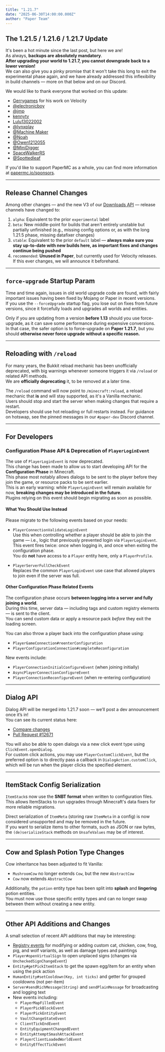 ```yaml
---
title: "1.21.7"
date: "2025-06-30T14:00:00.000Z"
author: "Paper Team"
---
```


## The 1.21.5 / 1.21.6 / 1.21.7 Update

It's been a hot minute since the last post, but here we are!  
As always, **backups are absolutely mandatory**.  
**After upgrading your world to 1.21.7, you cannot downgrade back to a lower version!**  
We can also give you a pinky promise that it won't take this long to exit the experimental phase again, and we have already addressed this inflexibility in build channels — more on that below and on our Discord.

We would like to thank everyone that worked on this update:

- [Gerrygames](https://github.com/Gerrygames) for his work on Velocity
- [@electronicboy](https://github.com/sponsors/electronicboy)
- [@jmp](https://github.com/sponsors/jpenilla)
- [kennytv](https://github.com/kennytv)
- [Lulu13022002](https://github.com/Lulu13022002)
- [@lynxplay](https://github.com/lynxplay)
- [@Machine Maker](https://github.com/sponsors/Machine-Maker)
- [@Noah](https://github.com/sponsors/NoahvdAa)
- [@Owen1212055](https://github.com/sponsors/Owen1212055)
- [@MiniDigger](https://github.com/sponsors/MiniDigger)
- [SpaceWalkerRS](https://github.com/SpaceWalkerRS)
- [@Spottedleaf](https://www.patreon.com/Spottedleaf)

If you'd like to support PaperMC as a whole, you can find more information at [papermc.io/sponsors](https://papermc.io/sponsors).

---

## Release Channel Changes

Among other changes — and the new V3 of our [Downloads API](https://docs.papermc.io/misc/downloads-api/) — release channels have changed to:

1. `alpha`: Equivalent to the prior `experimental` label
2. `beta`: New middle-point for builds that aren't entirely unstable but partially unfinished (e.g., missing config options or, as with the long 1.21.5 phase, missing datafixer changes)
3. `stable`: Equivalent to the prior `default` label — **always make sure you stay up-to-date with new builds here, as important fixes and changes continue being pushed**
4. `recommended`: **Unused in Paper**, but currently used for Velocity releases. If this ever changes, we will announce it beforehand.

---

## `force-upgrade` Startup Param

Time and time again, issues in old world upgrade code are found, with fairly important issues having been fixed by Mojang or Paper in recent versions.  
If you use the `--forceUpgrade` startup flag, you lose out on fixes from future versions, since it forcefully loads and upgrades all worlds and entities.

Only if you are updating from a version **before 1.13** should you use force-upgrade, as it can save some performance during expensive conversions.  
In that case, the safer option is to force-upgrade on **Paper 1.21.7**, but you should **otherwise never force upgrade without a specific reason.**

---

## Reloading with `/reload`

For many years, the Bukkit reload mechanic has been unofficially deprecated, with big warnings whenever someone triggers it via `/reload` or related API methods.  
We are **officially deprecating** it, to be removed at a later time.

The `/reload` command will now point to `/minecraft:reload`, a reload mechanic that **is** and will stay supported, as it's a Vanilla mechanic.  
Users should stop and start the server when making changes that require a restart.  
Developers should use hot reloading or full restarts instead. For guidance on hotswap, see the pinned messages in our `#paper-dev` Discord channel.

---

## For Developers

### Configuration Phase API & Deprecation of `PlayerLoginEvent`

The use of `PlayerLoginEvent` is now deprecated.  
This change has been made to allow us to start developing API for the **Configuration Phase** in Minecraft.  
This phase most notably allows dialogs to be sent to the player before they join the game, or resource packs to be sent earlier.  
This is an early warning: while `PlayerLoginEvent` will remain available for now, **breaking changes may be introduced in the future**.  
Plugins relying on this event should begin migrating as soon as possible.

#### What You Should Use Instead

Please migrate to the following events based on your needs:

- `PlayerConnectionValidateLoginEvent`  
  Use this when controlling whether a player should be able to join the game — i.e., logic that previously prevented login via `PlayerLoginEvent`.  
  This event fires twice: once when logging in, and once when exiting the configuration phase.  
  You do **not** have access to a `Player` entity here, only a `PlayerProfile`.

- `PlayerServerFullCheckEvent`  
  Replaces the common `PlayerLoginEvent` use case that allowed players to join even if the server was full.

#### Other Configuration Phase Related Events

The configuration phase occurs **between logging into a server and fully joining a world**.  
During this time, server data — including tags and custom registry elements — is sent to the client.  
You can send custom data or apply a resource pack _before_ they exit the loading screen.

You can also throw a player back into the configuration phase using:

- `PlayerGameConnection#reenterConfiguration`
- `PlayerConfigurationConnection#completeReconfiguration`

New events include:

- `PlayerConnectionInitialConfigureEvent` (when joining initially)
- `AsyncPlayerConnectionConfigureEvent`
- `PlayerConnectionReconfigureEvent` (when re-entering configuration)

---

## Dialog API

Dialog API will be merged into 1.21.7 soon — we’ll post a dev announcement once it’s in!  
You can see its current status here:

- [Compare changes](https://github.com/PaperMC/Paper/compare/ab1b472c5663f4123632770db8ea509b9be49e20..11a1e0ffd25be0224c878ebaf629191863264861)
- [Pull Request #12671](https://github.com/PaperMC/Paper/pull/12671)

You will also be able to open dialogs via a new click event type using `ClickEvent.openDialog`.  
For custom click actions, you may use `PlayerCustomClickEvent`, but the preferred option is to directly pass a callback in `DialogAction.customClick`, which will be run when the player clicks the specified element.

---

## ItemStack Config Serialization

`ItemStack`s now use the **SNBT format** when written to configuration files.  
This allows ItemStacks to run upgrades through Minecraft's data fixers for more reliable migrations.

Direct serialization of `ItemMeta` (storing raw `ItemMeta` in a config) is now considered unsupported and may be removed in the future.  
If you want to serialize items to other formats, such as JSON or raw bytes, the `(de)serializeStack` methods on `UnsafeValues` may be of interest.

---

## Cow and Splash Potion Type Changes

Cow inheritance has been adjusted to fit Vanilla:

- `MushroomCow` no longer extends `Cow`, but the new `AbstractCow`
- `Cow` now extends `AbstractCow`

Additionally, the `potion` entity type has been split into **splash** and **lingering** potion entities.  
You must now use those specific entity types and can no longer swap between them without creating a new entity.

---

## Other API Additions and Changes

A small selection of recent API additions that may be interesting:

- [Registry events](https://docs.papermc.io/paper/dev/registries/) for modifying or adding custom cat, chicken, cow, frog, pig, and wolf variants, as well as damage types and paintings
- `Player#openVirtualSign` to open unplaced signs (changes via `UncheckedSignChangeEvent`)
- `Entity#getPickItemStack` to get the spawn egg/item for an entity when using the pick action
- `HumanEntity#setCooldown(Key, int ticks)` and getter for grouped cooldowns (not per-item)
- `Server#sendRichMessage(String)` and `sendPlainMessage` for broadcasting and logging text
- New events including:
  - `PlayerMapFilledEvent`
  - `PlayerPickBlockEvent`
  - `PlayerPickEntityEvent`
  - `VaultChangeStateEvent`
  - `ClientTickEndEvent`
  - `EntityEquipmentChangedEvent`
  - `EntityAttemptSmashAttackEvent`
  - `PlayerClientLoadedWorldEvent`
  - `EntityEffectTickEvent`
